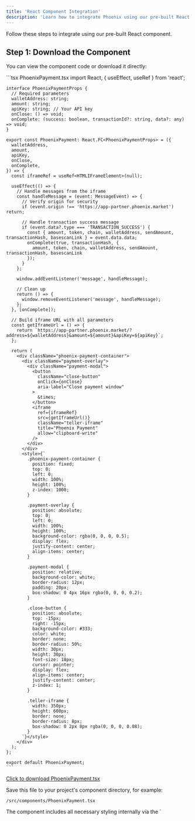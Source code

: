 ```yaml
---
title: 'React Component Integration'
description: 'Learn how to integrate Phoenix using our pre-built React component'
---
```


Follow these steps to integrate using our pre-built React component.

## Step 1: Download the Component

You can view the component code or download it directly:

<AccordionGroup>
  <Accordion title="View Component Code">
    ```tsx PhoenixPayment.tsx
    import React, { useEffect, useRef } from 'react';

    interface PhoenixPaymentProps {
      // Required parameters
      walletAddress: string;
      amount: string;
      apiKey: string; // Your API key
      onClose: () => void;
      onComplete: (success: boolean, transactionId?: string, data?: any) => void;
    }

    export const PhoenixPayment: React.FC<PhoenixPaymentProps> = ({
      walletAddress,
      amount,
      apiKey,
      onClose,
      onComplete,
    }) => {
      const iframeRef = useRef<HTMLIFrameElement>(null);

      useEffect(() => {
        // Handle messages from the iframe
        const handleMessage = (event: MessageEvent) => {
          // Verify origin for security
          if (event.origin !== 'https://app-partner.phoenix.market') return;
          
          // Handle transaction success message
          if (event.data?.type === 'TRANSACTION_SUCCESS') {
            const { amount, token, chain, walletAddress, sendAmount, transactionHash, basescanLink } = event.data.data;
            onComplete(true, transactionHash, { 
              amount, token, chain, walletAddress, sendAmount, transactionHash, basescanLink 
            });
          }
        };

        window.addEventListener('message', handleMessage);
        
        // Clean up
        return () => {
          window.removeEventListener('message', handleMessage);
        };
      }, [onComplete]);

      // Build iframe URL with all parameters
      const getIframeUrl = () => {
        return `https://app-partner.phoenix.market/?address=${walletAddress}&amount=${amount}&apiKey=${apiKey}`;
      };

      return (
        <div className="phoenix-payment-container">
          <div className="payment-overlay">
            <div className="payment-modal">
              <button 
                className="close-button" 
                onClick={onClose}
                aria-label="Close payment window"
              >
                &times;
              </button>
              <iframe
                ref={iframeRef}
                src={getIframeUrl()}
                className="teller-iframe"
                title="Phoenix Payment"
                allow="clipboard-write"
              />
            </div>
          </div>
          <style>{`
            .phoenix-payment-container {
              position: fixed;
              top: 0;
              left: 0;
              width: 100%;
              height: 100%;
              z-index: 1000;
            }
            
            .payment-overlay {
              position: absolute;
              top: 0;
              left: 0;
              width: 100%;
              height: 100%;
              background-color: rgba(0, 0, 0, 0.5);
              display: flex;
              justify-content: center;
              align-items: center;
            }
            
            .payment-modal {
              position: relative;
              background-color: white;
              border-radius: 12px;
              padding: 20px;
              box-shadow: 0 4px 16px rgba(0, 0, 0, 0.2);
            }
            
            .close-button {
              position: absolute;
              top: -15px;
              right: -15px;
              background-color: #333;
              color: white;
              border: none;
              border-radius: 50%;
              width: 30px;
              height: 30px;
              font-size: 18px;
              cursor: pointer;
              display: flex;
              align-items: center;
              justify-content: center;
              z-index: 1;
            }
            
            .teller-iframe {
              width: 350px;
              height: 600px;
              border: none;
              border-radius: 8px;
              box-shadow: 0 2px 8px rgba(0, 0, 0, 0.08);
            }
          `}</style>
        </div>
      );
    };

    export default PhoenixPayment;
    ```
  </Accordion>
</AccordionGroup>

<div style={{ marginTop: '24px', marginBottom: '24px' }}>
  <CardGroup>
    <a href="https://app-partner.phoenix.market/download-phoenix.html" download style={{ textDecoration: 'none', minWidth: '400px', display: 'block' }} target="_blank" rel="noopener noreferrer">
      <Card title="Download Component" icon="download">
        Click to download PhoenixPayment.tsx
      </Card>
    </a>
  </CardGroup>
</div>

Save this file to your project's component directory, for example:

```
/src/components/PhoenixPayment.tsx
```

<Info>
  The component includes all necessary styling internally via the `<style>` tag, so you don't need to add any additional CSS.
</Info>

## Step 2: Implement the Component

Follow these steps to implement the component in your application:

### Step 2.1: Import the Component

```tsx
import { PhoenixPayment } from './components/PhoenixPayment';
```

### Step 2.2: Prepare Required and Optional Parameters

Before adding the component, you need to collect the following information:

#### Required Parameters
- `walletAddress`: The Ethereum wallet address where USDC will be sent
- `amount`: The amount in USD to convert to USDC
- `apiKey`: Your API key
- `onClose`: Function to handle when the user closes the payment modal
- `onComplete`: Callback function to handle payment completion events

You should create form inputs in your UI to collect the required information:

<AccordionGroup>
  <Accordion title="View Input Collection Example">
    ```tsx
    // Example of collecting user input
    const [walletAddress, setWalletAddress] = useState('');
    const [amount, setAmount] = useState('');
    const [apiKey] = useState('YOUR_API_KEY'); // Replace with your API key
    ```
  </Accordion>
</AccordionGroup>

### Step 2.3: Add the Component to Your JSX

Once you have collected these values, you can pass them to the PhoenixPayment component:

```tsx
<PhoenixPayment 
  walletAddress={walletAddress}
  amount={amount}
  apiKey={apiKey}
  onClose={() => setShowPayment(false)}
  onComplete={handlePaymentComplete}
/>
```

### Step 2.4: Handle Payment Completion

The `onComplete` callback receives three parameters:
1. `success`: Boolean indicating if the operation succeeded
2. `transactionId`: Transaction hash (only for successful payments)
3. `data`: Object containing additional information

#### Transaction Success Data
When a transaction is successful, the data object will contain:
- `amount`: The USD amount
- `token`: The token received (e.g., "USDC")
- `chain`: The blockchain (e.g., "Base")
- `walletAddress`: The receiving wallet address
- `sendAmount`: The amount of tokens sent
- `transactionHash`: The blockchain transaction hash
- `basescanLink`: Link to view the transaction on Basescan

```tsx
const handlePaymentComplete = (success, transactionId, data) => {
  if (success) {
    // For transaction success
    if (data?.transactionHash) {
      console.log('Transaction successful:', data);
      
      // You might want to redirect to a success page or show transaction details
      
      // Uncomment the following line if you want to close the window after transaction success
      // setShowPayment(false);
    }
  } else {
    console.log('Payment failed or cancelled');
    
    // Uncomment the following line if you want to close the window after payment failure/cancellation
    // setShowPayment(false);
  }
};
```

## Full Implementation Example

<AccordionGroup>
  <Accordion title="View Complete Example">
    Here's a complete example showing how all the pieces fit together:

    ```tsx
    import { useState, useEffect } from 'react';
    import { PhoenixPayment } from './components/PhoenixPayment';

    function PaymentPage() {
      const [walletAddress, setWalletAddress] = useState('');
      const [amount, setAmount] = useState('');
      const [showPayment, setShowPayment] = useState(false);
      
      const handlePaymentComplete = (success, transactionId, data) => {
        if (success) {
          // For transaction success
          if (data?.transactionHash) {
            console.log('Transaction successful:', data);
            
            // You might want to redirect to a success page or show transaction details
            
            // Uncomment the following line if you want to close the window after transaction success
            // setShowPayment(false);
          }
        } else {
          console.log('Payment failed or cancelled');
          
          // Uncomment the following line if you want to close the window after payment failure/cancellation
          // setShowPayment(false);
        }
      };
      
      return (
        <>
          {/* Form to collect wallet address and amount */}
          <div>
            <label htmlFor="wallet">Wallet Address:</label>
            <input
              id="wallet"
              type="text"
              value={walletAddress}
              onChange={(e) => setWalletAddress(e.target.value)}
              placeholder="0x..."
            />
          </div>
          <div>
            <label htmlFor="amount">Amount (USD):</label>
            <input
              id="amount"
              type="number"
              value={amount}
              onChange={(e) => setAmount(e.target.value)}
              placeholder="100"
            />
          </div>
          
          <button onClick={() => setShowPayment(true)}>
            Make Payment
          </button>
          
          {showPayment && (
            <PhoenixPayment 
              walletAddress={walletAddress}
              amount={amount}
              apiKey={apiKey}
              onClose={() => setShowPayment(false)}
              onComplete={handlePaymentComplete}
            />
          )}
        </>
      );
    }
    ```
  </Accordion>
</AccordionGroup>